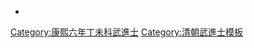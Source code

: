 {{Navbox
|name = 康熙六年丁未科武殿試金榜
|title = 康熙六年（[[1667年]]）丁未科武殿試金榜
|titlestyle = background-color:#FFD700;
|image =
|style = width:100%;text-align:center; 
|groupstyle = text-align:center; background-color:#FFD700;
|liststyle = text-align:center;
|state = {{{state<includeonly>|collapsed</includeonly>}}}
|group1 = 第一甲<br>賜武進士及第<br>共3名
|list1 = '''[[秦蕃信]]''' - '''[[張善繼]]''' - □□□

|group2 = 第二甲<br>賜武進士出身<br>共？名
|list2 = □□□ - [[穆廷栻]]（名次不詳）

|group3 = 第三甲<br>賜同武進士出身<br>共？名
|list3 = □□□<br>名次不詳：<br>[[嚴威|嚴　威]] - [[薛必顯]] - [[李芳埏]] - [[馬蕃|馬　蕃]] - [[殷連|殷　連]] - [[黃宮|黃　宮]]

|belowstyle = text-align: center; background-color:#FFD700;
|below='''前一科：[[Template:康熙三年甲辰科武殿試金榜|康熙三年甲辰科]]　'''·'''　後一科：[[Template:康熙九年庚戌科武殿試金榜|康熙九年庚戌科]]'''<br>'''同科進士：[[Template:康熙六年丁未科殿試金榜|康熙六年丁未文科]]'''
}}
[[Category:康熙六年丁未科武進士]]
<noinclude>
[[Category:康熙六年丁未科武進士| ]]
[[Category:清朝武進士模板]]
*<small></small></noinclude>